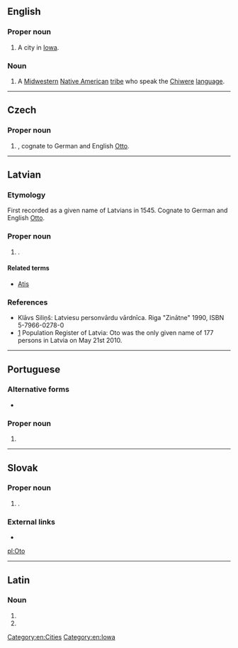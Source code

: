 ==English==

===Proper noun===
{{en-proper noun}}

# A city in [[Iowa]].

===Noun===
{{en-plural noun}}

# A [[Midwestern]] [[Native American]] [[tribe]] who speak the [[Chiwere]] [[language]].

[[Category:en:Cities]]
[[Category:en:Iowa]]

----

==Czech==
{{wikipedia|lang=cs}}

===Proper noun===
{{cs-proper noun|g=m}}

# {{given name|male|lang=cs}}, cognate to German and English [[Otto]].

----

==Latvian==

===Etymology===
First recorded as a given name of Latvians in 1545. Cognate to German and English [[Otto]].

===Proper noun===
{{head|lv|proper noun|g=m}}

# {{given name|male|lang=lv}}.

====Related terms====
* [[Atis]]

===References===
* Klāvs Siliņš: Latviesu personvārdu vārdnīca. Riga "Zinātne" 1990, ISBN 5-7966-0278-0
* [http://www.pmlp.gov.lv/lv/statistika/personvardu.html] Population Register of Latvia: Oto was the only given name of 177 persons in Latvia on May 21st 2010.

----

==Portuguese==

===Alternative forms===
* {{l|pt|Otto}}

===Proper noun===
{{pt-proper noun|m}}

# {{given name|male|eq=Otto|lang=pt}}

----

==Slovak==

===Proper noun===
{{sk-proper noun|g=m}}

# {{given name|male|lang=sk}}.

===External links===
* {{R:SDK}}

[[pl:Oto]]

----
==Latin==

===Noun===
{{la-noun-form|Ōtō}}

# {{inflection of|Ōtus||dat|s|lang=la}}
# {{inflection of|Ōtus||abl|s|lang=la}}
{{rfc-auto}}